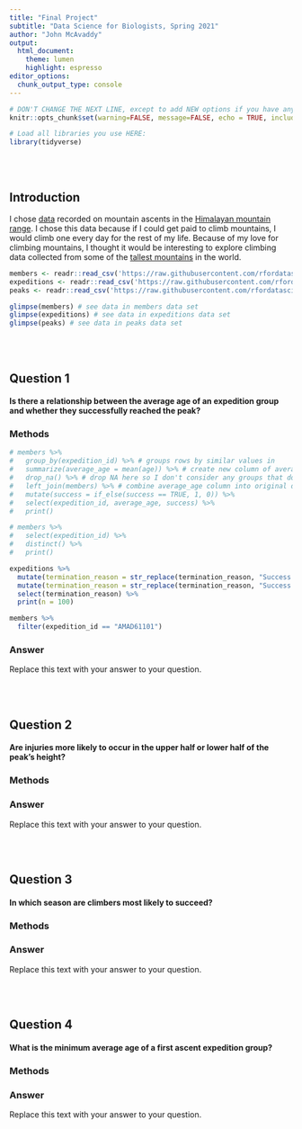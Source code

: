 ```yaml
---
title: "Final Project"
subtitle: "Data Science for Biologists, Spring 2021"
author: "John McAvaddy"
output: 
  html_document:
    theme: lumen
    highlight: espresso
editor_options: 
  chunk_output_type: console
---
```


```r
# DON'T CHANGE THE NEXT LINE, except to add NEW options if you have any.
knitr::opts_chunk$set(warning=FALSE, message=FALSE, echo = TRUE, include = TRUE)

# Load all libraries you use HERE:
library(tidyverse)
```

<br><br>

## Introduction

I chose [data](https://github.com/rfordatascience/tidytuesday/tree/master/data/2020/2020-09-22) recorded on mountain ascents in the [Himalayan mountain range](https://en.wikipedia.org/wiki/Himalayas). I chose this data because if I could get paid to climb mountains, I would climb one every day for the rest of my life. Because of my love for climbing mountains, I thought it would be interesting to explore climbing data collected from some of the [tallest mountains](https://en.wikipedia.org/wiki/List_of_highest_mountains_on_Earth) in the world. 

```r
members <- readr::read_csv('https://raw.githubusercontent.com/rfordatascience/tidytuesday/master/data/2020/2020-09-22/members.csv')
expeditions <- readr::read_csv('https://raw.githubusercontent.com/rfordatascience/tidytuesday/master/data/2020/2020-09-22/expeditions.csv')
peaks <- readr::read_csv('https://raw.githubusercontent.com/rfordatascience/tidytuesday/master/data/2020/2020-09-22/peaks.csv')

glimpse(members) # see data in members data set
glimpse(expeditions) # see data in expeditions data set
glimpse(peaks) # see data in peaks data set
```

<br><br>

## Question 1

#### Is there a relationship between the average age of an expedition group and whether they successfully reached the peak?

### Methods
```r
# members %>%
#   group_by(expedition_id) %>% # groups rows by similar values in 
#   summarize(average_age = mean(age)) %>% # create new column of average ages of each expedition group
#   drop_na() %>% # drop NA here so I don't consider any groups that do not have a "complete" average age
#   left_join(members) %>% # combine average_age column into original data set 
#   mutate(success = if_else(success == TRUE, 1, 0)) %>%
#   select(expedition_id, average_age, success) %>%
#   print()

# members %>%
#   select(expedition_id) %>%
#   distinct() %>%
#   print()

expeditions %>%
  mutate(termination_reason = str_replace(termination_reason, "Success (main peak) ", "Success")) %>%
  mutate(termination_reason = str_replace(termination_reason, "Success (subpeak) ", "Success")) %>%
  select(termination_reason) %>%
  print(n = 100)

members %>%
  filter(expedition_id == "AMAD61101") 


```
### Answer

Replace this text with your answer to your question.


<br><br>

## Question 2

#### Are injuries more likely to occur in the upper half or lower half of the peak's height?
### Methods

### Answer

Replace this text with your answer to your question.

<br><br>

## Question 3

#### In which season are climbers most likely to succeed?

### Methods

### Answer

Replace this text with your answer to your question.


<br><br>

## Question 4

#### What is the minimum average age of a first ascent expedition group?

### Methods

### Answer

Replace this text with your answer to your question.

